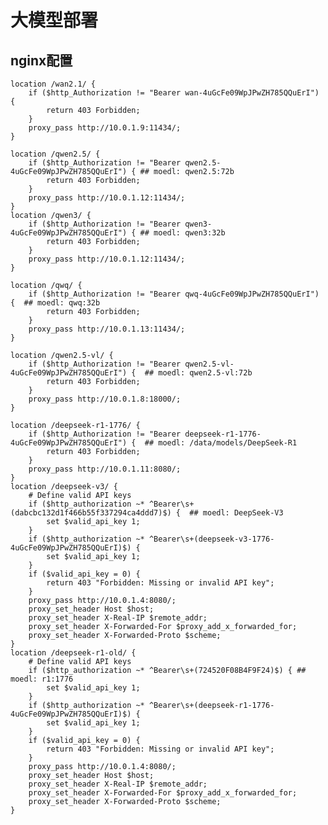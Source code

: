 # 大模型部署

## nginx配置

```shell
location /wan2.1/ {
    if ($http_Authorization != "Bearer wan-4uGcFe09WpJPwZH785QQuErI") {
        return 403 Forbidden;
    }
    proxy_pass http://10.0.1.9:11434/;
}

location /qwen2.5/ {
    if ($http_Authorization != "Bearer qwen2.5-4uGcFe09WpJPwZH785QQuErI") { ## moedl: qwen2.5:72b
        return 403 Forbidden;
    }
    proxy_pass http://10.0.1.12:11434/;
}
location /qwen3/ {
    if ($http_Authorization != "Bearer qwen3-4uGcFe09WpJPwZH785QQuErI") { ## moedl: qwen3:32b
        return 403 Forbidden;
    }
    proxy_pass http://10.0.1.12:11434/;
}

location /qwq/ {
    if ($http_Authorization != "Bearer qwq-4uGcFe09WpJPwZH785QQuErI") {  ## moedl: qwq:32b
        return 403 Forbidden;
    }
    proxy_pass http://10.0.1.13:11434/;
}

location /qwen2.5-vl/ {
    if ($http_Authorization != "Bearer qwen2.5-vl-4uGcFe09WpJPwZH785QQuErI") {  ## moedl: qwen2.5-vl:72b
        return 403 Forbidden;
    }
    proxy_pass http://10.0.1.8:18000/;
}

location /deepseek-r1-1776/ {
    if ($http_Authorization != "Bearer deepseek-r1-1776-4uGcFe09WpJPwZH785QQuErI") {  ## moedl: /data/models/DeepSeek-R1
        return 403 Forbidden;
    }
    proxy_pass http://10.0.1.11:8080/;
}
location /deepseek-v3/ {
    # Define valid API keys
    if ($http_authorization ~* ^Bearer\s+(dabcbc132d1f466b55f337294ca4ddd7)$) {  ## moedl: DeepSeek-V3
        set $valid_api_key 1;
    }
    if ($http_authorization ~* ^Bearer\s+(deepseek-v3-1776-4uGcFe09WpJPwZH785QQuErI)$) {
        set $valid_api_key 1;
    }
    if ($valid_api_key = 0) {
        return 403 "Forbidden: Missing or invalid API key";
    }
    proxy_pass http://10.0.1.4:8080/;
    proxy_set_header Host $host;
    proxy_set_header X-Real-IP $remote_addr;
    proxy_set_header X-Forwarded-For $proxy_add_x_forwarded_for;
    proxy_set_header X-Forwarded-Proto $scheme;
}
location /deepseek-r1-old/ {
    # Define valid API keys
    if ($http_authorization ~* ^Bearer\s+(724520F08B4F9F24)$) { ## moedl: r1:1776
        set $valid_api_key 1;
    }
    if ($http_authorization ~* ^Bearer\s+(deepseek-r1-1776-4uGcFe09WpJPwZH785QQuErI)$) {
        set $valid_api_key 1;
    }
    if ($valid_api_key = 0) {
        return 403 "Forbidden: Missing or invalid API key";
    }
    proxy_pass http://10.0.1.4:8080/;
    proxy_set_header Host $host;
    proxy_set_header X-Real-IP $remote_addr;
    proxy_set_header X-Forwarded-For $proxy_add_x_forwarded_for;
    proxy_set_header X-Forwarded-Proto $scheme;
}
```